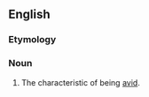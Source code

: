 ==English==

===Etymology===
{{suffix|en|avid|ness}}

===Noun===
{{en-noun|-}}
# The characteristic of being [[avid]].